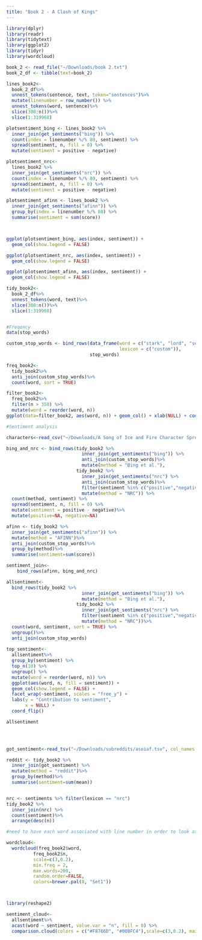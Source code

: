 ```yaml
---
title: "Book 2 - A Clash of Kings"
---
```


```r
library(dplyr)
library(readr)
library(tidytext)
library(ggplot2)
library(tidyr)
library(wordcloud)
```


```r
book_2 <- read_file("~/Downloads/book 2.txt")
book_2_df <- tibble(text=book_2)
```


```r
lines_book2<-
  book_2_df%>%
  unnest_tokens(sentence, text, token="sentences")%>%
  mutate(linenumber = row_number()) %>%
  unnest_tokens(word, sentence)%>%
  slice(308:n())%>%
  slice(1:319968)
```

```r
plotsentiment_bing <- lines_book2 %>%
  inner_join(get_sentiments("bing")) %>%
  count(index = linenumber %/% 80, sentiment) %>%
  spread(sentiment, n, fill = 0) %>%
  mutate(sentiment = positive - negative)

plotsentiment_nrc<-
  lines_book2 %>%
  inner_join(get_sentiments("nrc")) %>%
  count(index = linenumber %/% 80, sentiment) %>%
  spread(sentiment, n, fill = 0) %>%
  mutate(sentiment = positive - negative)

plotsentiment_afinn <- lines_book2 %>% 
  inner_join(get_sentiments("afinn")) %>% 
  group_by(index = linenumber %/% 80) %>% 
  summarise(sentiment = sum(score)) 



ggplot(plotsentiment_bing, aes(index, sentiment)) +
  geom_col(show.legend = FALSE) 

ggplot(plotsentiment_nrc, aes(index, sentiment)) +
  geom_col(show.legend = FALSE) 

ggplot(plotsentiment_afinn, aes(index, sentiment)) +
  geom_col(show.legend = FALSE) 
```


```r
tidy_book2<-
  book_2_df%>%
  unnest_tokens(word, text)%>%
  slice(308:n())%>%
  slice(1:319968)
```

```r

```




```r
#Freqency
data(stop_words)

custom_stop_words <- bind_rows(data_frame(word = c("stark", "lord", "ser", "king"), 
                                          lexicon = c("custom")), 
                               stop_words)

freq_book2<-
  tidy_book2%>%
  anti_join(custom_stop_words)%>%
  count(word, sort = TRUE)
```

```r
filter_book2<-
  freq_book2%>%
  filter(n > 350) %>%
  mutate(word = reorder(word, n))
ggplot(data=filter_book2, aes(word, n)) + geom_col() + xlab(NULL) + coord_flip()
```

```r
#Sentiment analysis

characters<-read_csv("~/Downloads/A Song of Ice and Fire Character Spreadsheet - Characters.csv")

bing_and_nrc <- bind_rows(tidy_book2 %>% 
                            inner_join(get_sentiments("bing")) %>%
                            anti_join(custom_stop_words)%>%
                            mutate(method = "Bing et al."),
                          tidy_book2 %>% 
                            inner_join(get_sentiments("nrc") %>% 
                            anti_join(custom_stop_words)%>%
                            filter(sentiment %in% c("positive","negative"))) %>%
                            mutate(method = "NRC")) %>%
  count(method, sentiment) %>%
  spread(sentiment, n, fill = 0) %>%
  mutate(sentiment = positive - negative)%>%
  mutate(positive=NA, negative=NA)

afinn <- tidy_book2 %>%
  inner_join(get_sentiments("afinn")) %>% 
  mutate(method = "AFINN")%>%
  anti_join(custom_stop_words)%>%
  group_by(method)%>%
  summarise(sentiment=sum(score))

sentiment_join<-
    bind_rows(afinn, bing_and_nrc)

allsentiment<-
  bind_rows(tidy_book2 %>% 
                            inner_join(get_sentiments("bing")) %>%
                            mutate(method = "Bing et al."),
                          tidy_book2 %>% 
                            inner_join(get_sentiments("nrc") %>% 
                            filter(sentiment %in% c("positive","negative"))) %>%
                            mutate(method = "NRC"))%>%
  count(word, sentiment, sort = TRUE) %>%
  ungroup()%>%
  anti_join(custom_stop_words)
  
top_sentiment<-
  allsentiment%>%
  group_by(sentiment) %>%
  top_n(10) %>%
  ungroup() %>%
  mutate(word = reorder(word, n)) %>%
  ggplot(aes(word, n, fill = sentiment)) +
  geom_col(show.legend = FALSE) +
  facet_wrap(~sentiment, scales = "free_y") +
  labs(y = "Contribution to sentiment",
       x = NULL) +
  coord_flip()

allsentiment
  



got_sentiment<-read_tsv("~/Downloads/subreddits/asoiaf.tsv", col_names = c("word", "mean", "std"))

reddit <- tidy_book2 %>%
  inner_join(got_sentiment) %>% 
  mutate(method = "reddit")%>%
  group_by(method)%>%
  summarise(sentiment=sum(mean))


nrc <- sentiments %>% filter(lexicon == "nrc")
tidy_book2 %>% 
  inner_join(nrc) %>% 
  count(sentiment)%>%
  arrange(desc(n))

#need to have each word associated with line number in order to look at sentiment analysis over course of book
```
```r
wordcloud<-
  wordcloud(freq_book2$word,             
          freq_book2$n,                
          scale=c(3,0.2),
          min.freq = 2,
          max.words=200,                  
          random.order=FALSE,             
          colors=brewer.pal(8, "Set1"))



library(reshape2)

sentiment_cloud<-
  allsentiment%>%
  acast(word ~ sentiment, value.var = "n", fill = 0) %>%
  comparison.cloud(colors = c("#F8766D", "#00BFC4"),scale=c(3,0.2), max.words=200, random.order=FALSE)
```


